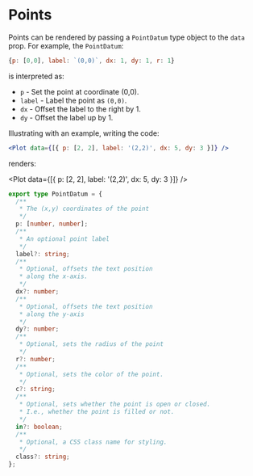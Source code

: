 
<Meta title="Plot/Points" component={Plot} />

# Points

Points can be rendered by passing a `PointDatum` type object to the `data` prop. For example, the `PointDatum`:

```javascript
{p: [0,0], label: `(0,0)`, dx: 1, dy: 1, r: 1}
```

is interpreted as:

- `p` - Set the point at coordinate (0,0).
- `label` - Label the point as `(0,0)`.
- `dx` - Offset the label to the right by 1.
- `dy` - Offset the label up by 1.

Illustrating with an example, writing the code:

```jsx
<Plot data={[{ p: [2, 2], label: '(2,2)', dx: 5, dy: 3 }]} />
```

renders:

<Plot data={[{ p: [2, 2], label: '(2,2)', dx: 5, dy: 3 }]} />

```typescript
export type PointDatum = {
  /**
   * The (x,y) coordinates of the point
   */
  p: [number, number];
  /**
   * An optional point label
   */
  label?: string;
  /**
   * Optional, offsets the text position
   * along the x-axis.
   */
  dx?: number;
  /**
   * Optional, offsets the text position
   * along the y-axis
   */
  dy?: number;
  /**
   * Optional, sets the radius of the point
   */
  r?: number;
  /**
   * Optional, sets the color of the point.
   */
  c?: string;
  /**
   * Optional, sets whether the point is open or closed.
   * I.e., whether the point is filled or not.
   */
  in?: boolean;
  /**
   * Optional, a CSS class name for styling.
   */
  class?: string;
};
```
